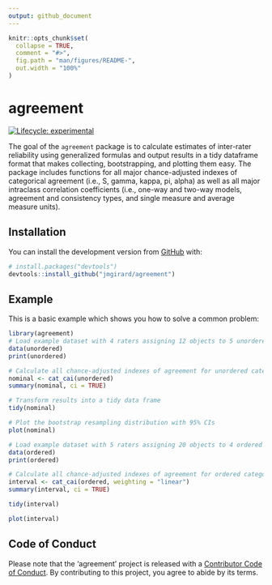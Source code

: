 ```yaml
---
output: github_document
---
```


<!-- README.md is generated from README.Rmd. Please edit that file -->

```r
knitr::opts_chunk$set(
  collapse = TRUE,
  comment = "#>",
  fig.path = "man/figures/README-",
  out.width = "100%"
)
```
# agreement

<!-- badges: start -->
[![Lifecycle: experimental](https://img.shields.io/badge/lifecycle-experimental-orange.svg)](https://www.tidyverse.org/lifecycle/#experimental)
<!-- badges: end -->

The goal of the `agreement` package is to calculate estimates of inter-rater reliability using generalized formulas and output results in a tidy dataframe format that makes collecting, bootstrapping, and plotting them easy. The package includes functions for all major chance-adjusted indexes of categorical agreement (i.e., S, gamma, kappa, pi, alpha) as well as all major intraclass correlation coefficients (i.e., one-way and two-way models, agreement and consistency types, and single measure and average measure units).

## Installation

You can install the development version from [GitHub](https://github.com/) with:

``` r
# install.packages("devtools")
devtools::install_github("jmgirard/agreement")
```
## Example

This is a basic example which shows you how to solve a common problem:

```r
library(agreement)
# Load example dataset with 4 raters assigning 12 objects to 5 unordered categories (and missing values)
data(unordered)
print(unordered)
```

```r
# Calculate all chance-adjusted indexes of agreement for unordered categories
nominal <- cat_cai(unordered)
summary(nominal, ci = TRUE)
```

```r
# Transform results into a tidy data frame
tidy(nominal)
```

```r
# Plot the bootstrap resampling distribution with 95% CIs
plot(nominal)
```


```r
# Load example dataset with 5 raters assigning 20 objects to 4 ordered categories (and missing values)
data(ordered)
print(ordered)
```

```r
# Calculate all chance-adjusted indexes of agreement for ordered categories (with linear weights)
interval <- cat_cai(ordered, weighting = "linear")
summary(interval, ci = TRUE)
```

```r
tidy(interval)
```

```r
plot(interval)
```

## Code of Conduct

Please note that the 'agreement' project is released with a
[Contributor Code of Conduct](.github/CODE_OF_CONDUCT.md).
By contributing to this project, you agree to abide by its terms.
